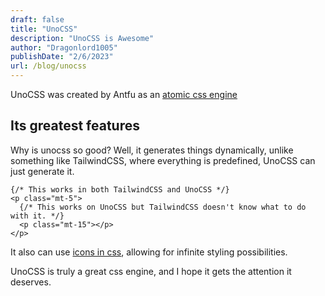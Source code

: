```yaml
---
draft: false
title: "UnoCSS"
description: "UnoCSS is Awesome"
author: "Dragonlord1005"
publishDate: "2/6/2023"
url: /blog/unocss
---
```


UnoCSS was created by Antfu as an [atomic css engine](https://antfu.me/posts/reimagine-atomic-css)

## Its greatest features

Why is unocss so good? Well, it generates things dynamically, unlike something like TailwindCSS, where everything is predefined, UnoCSS can just generate it.

```astro
{/* This works in both TailwindCSS and UnoCSS */}
<p class="mt-5">
  {/* This works on UnoCSS but TailwindCSS doesn't know what to do with it. */}
  <p class="mt-15"></p>
</p>
```

It also can use [icons in css](https://antfu.me/posts/icons-in-pure-css), allowing for infinite styling possibilities.

UnoCSS is truly a great css engine, and I hope it gets the attention it deserves.
